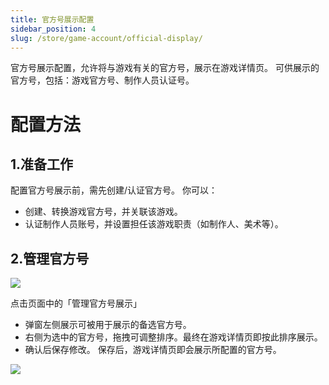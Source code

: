 ```yaml
---
title: 官方号展示配置
sidebar_position: 4
slug: /store/game-account/official-display/
---
```


<head>
  <meta name="robots" content="noindex" />
</head>

官方号展示配置，允许将与游戏有关的官方号，展示在游戏详情页。
可供展示的官方号，包括：游戏官方号、制作人员认证号。


# 配置方法
## 1.准备工作
配置官方号展示前，需先创建/认证官方号。
你可以：
- 创建、转换游戏官方号，并关联该游戏。
- 认证制作人员账号，并设置担任该游戏职责（如制作人、美术等）。

## 2.管理官方号

![](https://img.tapimg.com/market/images/27c2f73ca5b415b9504fa62826def369.png)

点击页面中的「管理官方号展示」
- 弹窗左侧展示可被用于展示的备选官方号。
- 右侧为选中的官方号，拖拽可调整排序。最终在游戏详情页即按此排序展示。
- 确认后保存修改。
保存后，游戏详情页即会展示所配置的官方号。

![](https://img.tapimg.net/market/images/48e6cf2f19dd25167e4e0f9fd9ec5807.png)
